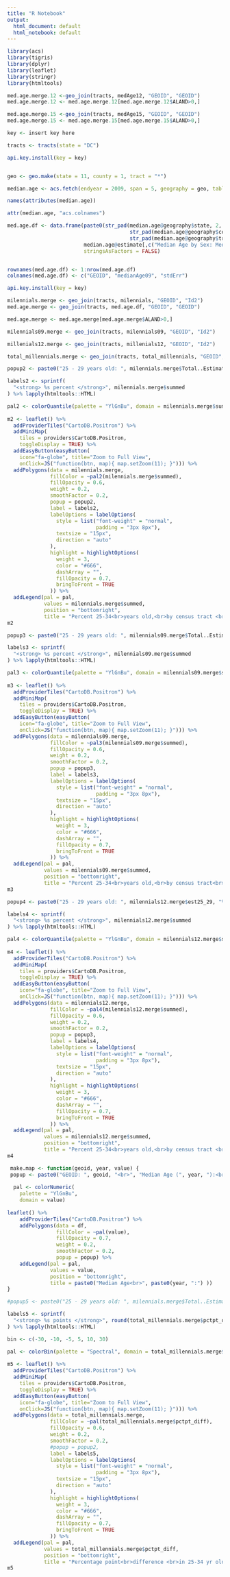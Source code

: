 ---
title: "R Notebook"
output:
  html_document: default
  html_notebook: default
---

```{r}
library(acs)
library(tigris)
library(dplyr)
library(leaflet)
library(stringr)
library(htmltools)
```

```{r}
med.age.merge.12 <-geo_join(tracts, medAge12, "GEOID", "GEOID")
med.age.merge.12 <- med.age.merge.12[med.age.merge.12$ALAND>0,]

med.age.merge.15 <-geo_join(tracts, medAge15, "GEOID", "GEOID")
med.age.merge.15 <- med.age.merge.15[med.age.merge.15$ALAND>0,]
```




```{r}
key <- insert key here

tracts <- tracts(state = "DC")
```

```{r}
api.key.install(key = key)


geo <- geo.make(state = 11, county = 1, tract = "*")

median.age <- acs.fetch(endyear = 2009, span = 5, geography = geo, table.number = "B01002", col.names = "pretty")

names(attributes(median.age))

attr(median.age, "acs.colnames")

med.age.df <- data.frame(paste0(str_pad(median.age@geography$state, 2, "left", pad = "0"),
                                        str_pad(median.age@geography$county, 3, "left", pad = "0"),
                                        str_pad(median.age@geography$tract, 6, "left", pad = "0")),
                         median.age@estimate[,c("Median Age by Sex: Median age -- Total:")], median.age@standard.error[,c("Median Age by Sex: Median age -- Total:")],
                         stringsAsFactors = FALSE)


rownames(med.age.df) <- 1:nrow(med.age.df)   
colnames(med.age.df) <- c("GEOID", "medianAge09", "stdErr")
```

```{r}
api.key.install(key = key)


```


```{r}
milennials.merge <- geo_join(tracts, milennials, "GEOID", "Id2")
med.age.merge <- geo_join(tracts, med.age.df, "GEOID", "GEOID")

med.age.merge <- med.age.merge[med.age.merge$ALAND>0,]

milennials09.merge <- geo_join(tracts, milennials09, "GEOID", "Id2")

millenials12.merge <- geo_join(tracts, millenials12, "GEOID", "Id2")

total_millennials.merge <- geo_join(tracts, total_millennials, "GEOID", "Id2")
```


```{r}
popup2 <- paste0("25 - 29 years old: ", milennials.merge$Total..Estimate..AGE...25.to.29.years, "%", "<br>", "Margin of error: ", milennials.merge$Total..Margin.of.Error..AGE...25.to.29.years, "<br>", "30 - 34 years old: ", milennials.merge$Total..Estimate..AGE...30.to.34.years, "%", "<br>", "Margin of error: ", milennials.merge$Total..Margin.of.Error..AGE...30.to.34.years)

labels2 <- sprintf(
  "<strong> %s percent </strong>", milennials.merge$summed
) %>% lapply(htmltools::HTML)

pal2 <- colorQuantile(palette = "YlGnBu", domain = milennials.merge$summed, n = 5)
  
m2 <- leaflet() %>% 
  addProviderTiles("CartoDB.Positron") %>% 
  addMiniMap(
    tiles = providers$CartoDB.Positron,
    toggleDisplay = TRUE) %>%
  addEasyButton(easyButton(
    icon="fa-globe", title="Zoom to Full View",
    onClick=JS("function(btn, map){ map.setZoom(11); }"))) %>%
  addPolygons(data = milennials.merge,
              fillColor = ~pal2(milennials.merge$summed),
              fillOpacity = 0.6,
              weight = 0.2,
              smoothFactor = 0.2,
              popup = popup2,
              label = labels2,
              labelOptions = labelOptions(
                style = list("font-weight" = "normal",
                             padding = "3px 8px"),
                textsize = "15px",
                direction = "auto"
              ),
              highlight = highlightOptions(
                weight = 3,
                color = "#666",
                dashArray = "",
                fillOpacity = 0.7,
                bringToFront = TRUE
              )) %>%
  addLegend(pal = pal,
            values = milennials.merge$summed,
            position = "bottomright",
            title = "Percent 25-34<br>years old,<br>by census tract <br>(2015): ")
m2
```

```{r}
popup3 <- paste0("25 - 29 years old: ", milennials09.merge$Total..Estimate..Total.population...AGE...25.to.29.years, "%", "<br>", "Margin of error: ", milennials09.merge$NA., "<br>", "30 - 34 years old: ", milennials09.merge$total30to34Est, "%", "<br>", "Margin of error: ", milennials09.merge$Total..Margin.of.Error..Total.population...AGE...30.to.34.years)

labels3 <- sprintf(
  "<strong> %s percent </strong>", milennials09.merge$summed
) %>% lapply(htmltools::HTML)

pal3 <- colorQuantile(palette = "YlGnBu", domain = milennials09.merge$summed, n = 5)
  
m3 <- leaflet() %>% 
  addProviderTiles("CartoDB.Positron") %>% 
  addMiniMap(
    tiles = providers$CartoDB.Positron,
    toggleDisplay = TRUE) %>%
  addEasyButton(easyButton(
    icon="fa-globe", title="Zoom to Full View",
    onClick=JS("function(btn, map){ map.setZoom(11); }"))) %>%
  addPolygons(data = milennials09.merge,
              fillColor = ~pal3(milennials09.merge$summed),
              fillOpacity = 0.6,
              weight = 0.2,
              smoothFactor = 0.2,
              popup = popup3,
              label = labels3,
              labelOptions = labelOptions(
                style = list("font-weight" = "normal",
                             padding = "3px 8px"),
                textsize = "15px",
                direction = "auto"
              ),
              highlight = highlightOptions(
                weight = 3,
                color = "#666",
                dashArray = "",
                fillOpacity = 0.7,
                bringToFront = TRUE
              )) %>%
  addLegend(pal = pal,
            values = milennials09.merge$summed,
            position = "bottomright",
            title = "Percent 25-34<br>years old,<br>by census tract<br>(2009): ")
m3
```

```{r}
popup4 <- paste0("25 - 29 years old: ", milennials12.merge$est25_29, "%", "<br>", "Margin of error: ", milennials12.merge$Total..Margin.of.Error..AGE...25.to.29.years, "<br>", "30 - 34 years old: ", milennials12.merge$est30_34, "%", "<br>", "Margin of error: ", milennials12.merge$Total..Margin.of.Error..AGE...30.to.34.years)

labels4 <- sprintf(
  "<strong> %s percent </strong>", milennials12.merge$summed
) %>% lapply(htmltools::HTML)

pal4 <- colorQuantile(palette = "YlGnBu", domain = milennials12.merge$summed, n = 5)
  
m4 <- leaflet() %>% 
  addProviderTiles("CartoDB.Positron") %>% 
  addMiniMap(
    tiles = providers$CartoDB.Positron,
    toggleDisplay = TRUE) %>%
  addEasyButton(easyButton(
    icon="fa-globe", title="Zoom to Full View",
    onClick=JS("function(btn, map){ map.setZoom(11); }"))) %>%
  addPolygons(data = milennials12.merge,
              fillColor = ~pal4(milennials12.merge$summed),
              fillOpacity = 0.6,
              weight = 0.2,
              smoothFactor = 0.2,
              popup = popup3,
              label = labels4,
              labelOptions = labelOptions(
                style = list("font-weight" = "normal",
                             padding = "3px 8px"),
                textsize = "15px",
                direction = "auto"
              ),
              highlight = highlightOptions(
                weight = 3,
                color = "#666",
                dashArray = "",
                fillOpacity = 0.7,
                bringToFront = TRUE
              )) %>%
  addLegend(pal = pal,
            values = milennials12.merge$summed,
            position = "bottomright",
            title = "Percent 25-34<br>years old,<br>by census tract <br>(2012): ")
m4
```


```{r}
 make.map <- function(geoid, year, value) {
 popup <- paste0("GEOID: ", geoid, "<br>", "Median Age (", year, "):<br> ", value, " years old")
  
  pal <- colorNumeric(
    palette = "YlGnBu",
    domain = value)
    
leaflet() %>% 
    addProviderTiles("CartoDB.Positron") %>% 
    addPolygons(data = df,
                fillColor = ~pal(value),
                fillOpacity = 0.7,
                weight = 0.2,
                smoothFactor = 0.2,
                popup = popup) %>%
    addLegend(pal = pal,
              values = value,
              position = "bottomright",
              title = paste0("Median Age<br>", paste0(year, ":") ))
}
```




```{r}
#popup5 <- paste0("25 - 29 years old: ", milennials.merge$Total..Estimate..AGE...25.to.29.years, "%", "<br>", "Margin of error: ", milennials.merge$Total..Margin.of.Error..AGE...25.to.29.years, "<br>", "30 - 34 years old: ", milennials.merge$Total..Estimate..AGE...30.to.34.years, "%", "<br>", "Margin of error: ", milennials.merge$Total..Margin.of.Error..AGE...30.to.34.years)

labels5 <- sprintf(
  "<strong> %s points </strong>", round(total_millennials.merge$pctpt_diff, 2)
) %>% lapply(htmltools::HTML)

bin <- c(-30, -10, -5, 5, 10, 30)

pal <- colorBin(palette = "Spectral", domain = total_millennials.merge$pctpt_diff, bins = bin)
  
m5 <- leaflet() %>% 
  addProviderTiles("CartoDB.Positron") %>% 
  addMiniMap(
    tiles = providers$CartoDB.Positron,
    toggleDisplay = TRUE) %>%
  addEasyButton(easyButton(
    icon="fa-globe", title="Zoom to Full View",
    onClick=JS("function(btn, map){ map.setZoom(11); }"))) %>%
  addPolygons(data = total_millennials.merge,
              fillColor = ~pal(total_millennials.merge$pctpt_diff),
              fillOpacity = 0.6,
              weight = 0.2,
              smoothFactor = 0.2,
              #popup = popup2,
              label = labels5,
              labelOptions = labelOptions(
                style = list("font-weight" = "normal",
                             padding = "3px 8px"),
                textsize = "15px",
                direction = "auto"
              ),
              highlight = highlightOptions(
                weight = 3,
                color = "#666",
                dashArray = "",
                fillOpacity = 0.7,
                bringToFront = TRUE
              )) %>%
  addLegend(pal = pal,
            values = total_millennials.merge$pctpt_diff,
            position = "bottomright",
            title = "Percentage point<br>difference <br>in 25-34 yr old<b> population,<br>2009-2015,<br>by census tract")
m5
```

